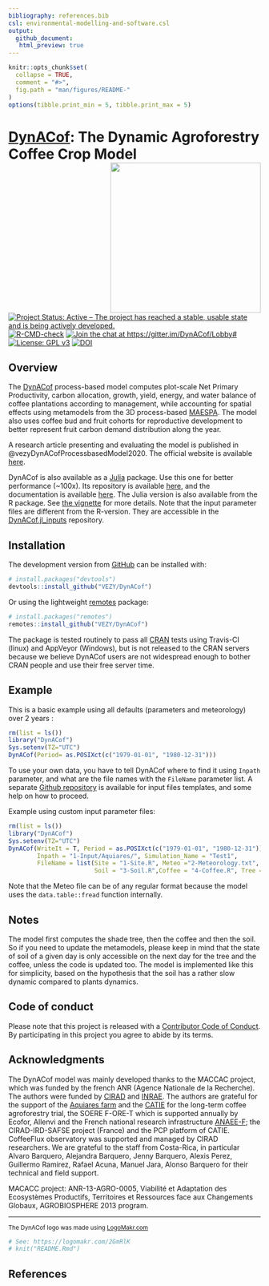 ```yaml
---
bibliography: references.bib
csl: environmental-modelling-and-software.csl
output:
  github_document:
   html_preview: true
---
```


  <!-- README.md is generated from README.Rmd. Please edit that file -->

```r
knitr::opts_chunk$set(
  collapse = TRUE,
  comment = "#>",
  fig.path = "man/figures/README-"
)
options(tibble.print_min = 5, tibble.print_max = 5)
```
  

# [DynACof](https://vezy.github.io/DynACof): The Dynamic Agroforestry Coffee Crop Model <img src="man/figures/logo.png" alt="" width="300" align="right" />

<!-- badges: start -->
[![Project Status: Active – The project has reached a stable, usable state and is being actively developed.](http://www.repostatus.org/badges/latest/active.svg)](http://www.repostatus.org/#active)
[![R-CMD-check](https://github.com/VEZY/DynACof/workflows/R-CMD-check/badge.svg)](https://github.com/VEZY/DynACof/actions)
[![Join the chat at https://gitter.im/DynACof/Lobby#](https://badges.gitter.im/DynACof/Lobby.svg?token=1d2e733532f5122f05de&branch=master)](https://gitter.im/DynACof/Lobby?utm_source=badge&utm_medium=badge&utm_campaign=pr-badge&utm_content=badge)
[![License: GPL v3](https://img.shields.io/badge/License-GPL%20v3-blue.svg)](https://www.gnu.org/licenses/gpl-3.0)
[![DOI](https://zenodo.org/badge/DOI/10.5281/zenodo.1256816.svg)](https://doi.org/10.5281/zenodo.1256816)
<!-- badges: end -->



## Overview

The [DynACof](https://vezy.github.io/DynACof) process-based model computes plot-scale Net Primary Productivity, carbon allocation, growth, yield, energy, and water balance of coffee plantations according to management, while accounting for spatial effects using metamodels from the 3D process-based [MAESPA](https://maespa.github.io/). The model also uses coffee bud and fruit cohorts for reproductive development to better represent fruit carbon demand distribution along the year.

A research article presenting and evaluating the model is published in @vezyDynACofProcessbasedModel2020. The official website is available [here](https://vezy.github.io/DynACof).

DynACof is also available as a [Julia](https://julialang.org/) package. Use this one for better performance (~100x). Its repository is available [here](https://github.com/VEZY/DynACof.jl), and the documentation is available [here](https://vezy.github.io/DynACof.jl/dev/). The Julia version is also available from the R package. See [the vignette](https://vezy.github.io/DynACof/articles/julia-version.html) for more details. Note that the input parameter files are different from the R-version. They are accessible in the [DynACof.jl_inputs](https://github.com/VEZY/DynACof.jl_inputs) repository.


## Installation

The development version from [GitHub](https://github.com/) can be installed with:

``` r
# install.packages("devtools")
devtools::install_github("VEZY/DynACof")
```

Or using the lightweight [remotes](https://github.com/r-lib/remotes#readme) package: 

``` r
# install.packages("remotes")
remotes::install_github("VEZY/DynACof")
```

The package is tested routinely to pass all [CRAN](https://CRAN.R-project.org) tests using Travis-CI (linux) and AppVeyor (Windows), but is not released to the CRAN servers because we believe DynACof users are not widespread enough to bother CRAN people and use their free server time.

## Example

This is a basic example using all defaults (parameters and meteorology) over 2 years :

```r
rm(list = ls())
library("DynACof")
Sys.setenv(TZ="UTC")
DynACof(Period= as.POSIXct(c("1979-01-01", "1980-12-31")))
```

To use your own data, you have to tell DynACof where to find it using `Inpath` parameter, and what are the file names with the `FileName` parameter list. A separate [Github repository](https://github.com/VEZY/DynACof_inputs) is available for input files templates, and some help on how to proceed.

Example using custom input parameter files:
```r
rm(list = ls())
library("DynACof")
Sys.setenv(TZ="UTC")
DynACof(WriteIt = T, Period = as.POSIXct(c("1979-01-01", "1980-12-31")),
        Inpath = "1-Input/Aquiares/", Simulation_Name = "Test1",
        FileName = list(Site = "1-Site.R", Meteo ="2-Meteorology.txt",
                        Soil = "3-Soil.R",Coffee = "4-Coffee.R", Tree = NULL))
```
  
Note that the Meteo file can be of any regular format because the 
model uses the `data.table::fread` function internally.

## Notes

The model first computes the shade tree, then the coffee and then the soil. So if you need to update the metamodels, please keep in mind that the state of soil of a given day is only accessible on the next day for the tree and the coffee, unless the code is updated too. The model is implemented like this for simplicity, based on the hypothesis that the soil has a rather slow dynamic compared to plants dynamics.

## Code of conduct

Please note that this project is released with a [Contributor Code of Conduct](CODE_OF_CONDUCT.md). By participating in this project you agree to abide by its terms.

## Acknowledgments

The DynACof model was mainly developed thanks to the MACCAC project, which was funded by the french ANR (Agence Nationale de la Recherche). The authors were funded by 
[CIRAD](https://www.cirad.fr/) and [INRAE](https://www.inrae.fr/). The authors are grateful for the support of the [Aquiares farm](https://aquiares.com/) and the [CATIE](https://www.catie.ac.cr/) for the long-term coffee agroforestry trial, the SOERE F-ORE-T which is supported annually by Ecofor, Allenvi and the French national research infrastructure [ANAEE-F](http://www.anaee-france.fr/fr/); the CIRAD-IRD-SAFSE project (France) and the PCP platform of CATIE. CoffeeFlux observatory was supported and managed by CIRAD researchers. We are grateful to the staff from Costa-Rica, in particular Alvaro Barquero, Alejandra Barquero, Jenny Barquero, Alexis Perez, Guillermo Ramirez, Rafael Acuna, Manuel Jara, Alonso Barquero for their technical and field support.

MACACC project: ANR-13-AGRO-0005, Viabilité et Adaptation des Ecosystèmes Productifs, Territoires et Ressources face aux Changements Globaux, AGROBIOSPHERE 2013 program.

---

<sub>The DynACof logo was made using <a href="http://logomakr.com" title="Logo Makr">LogoMakr.com</a> </sub>  
```r
# See: https://logomakr.com/2GmRlK
# knit("README.Rmd")
```

## References
